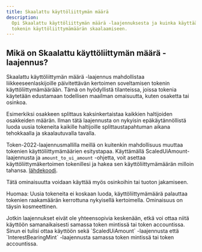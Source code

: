```yaml
---
title: Skaalattu käyttöliittymän määrä
description:
  Opi Skaalattu käyttöliittymän määrä -laajennuksesta ja kuinka käyttää sitä
  tokenin käyttöliittymämäärän skaalaamiseen.
---
```


## Mikä on Skaalattu käyttöliittymän määrä -laajennus?

Skaalattu käyttöliittymän määrä -laajennus mahdollistaa liikkeeseenlaskijoille
päivitettävän kertoimen soveltamisen tokenin käyttöliittymämäärään. Tämä on
hyödyllistä tilanteissa, joissa tokenia käytetään edustamaan todellisen maailman
omaisuutta, kuten osaketta tai osinkoa.

Esimerkiksi osakkeen splittaus kaksinkertaistaa kaikkien haltijoiden osakkeiden
määrän. Ilman tätä laajennusta on nykyisin epäkäytännöllistä luoda uusia
tokeneita kaikille haltijoille splittaustapahtuman aikana tehokkaalla ja
skaalautuvalla tavalla.

Token-2022-laajennusmallilla meillä on kuitenkin mahdollisuus muuttaa tokenien
käyttöliittymämäärien esitystapaa. Käyttämällä ScaledUiAmount-laajennusta ja
`amount_to_ui_amount` -ohjetta, voit asettaa käyttöliittymäkertoimen tokenillesi
ja hakea sen käyttöliittymämäärän milloin tahansa.
[lähdekoodi](https://github.com/solana-program/token-2022/tree/main/program/src/extension/scaled_ui_amount).

Tätä ominaisuutta voidaan käyttää myös osinkoihin tai tuoton jakamiseen.

Huomaa: Uusia tokeneita ei koskaan luoda, käyttöliittymämäärä palauttaa tokenien
raakamäärän kerrottuna nykyisellä kertoimella. Ominaisuus on täysin
kosmeettinen.

<Callout type="info">
  Jotkin laajennukset eivät ole yhteensopivia keskenään, etkä voi ottaa niitä
  käyttöön samanaikaisesti samassa token mintissä tai token accountissa. Sinun
  ei tulisi ottaa käyttöön sekä `ScaledUiAmount` -laajennusta että
  `InterestBearingMint` -laajennusta samassa token mintissä tai token
  accountissa.
</Callout>
